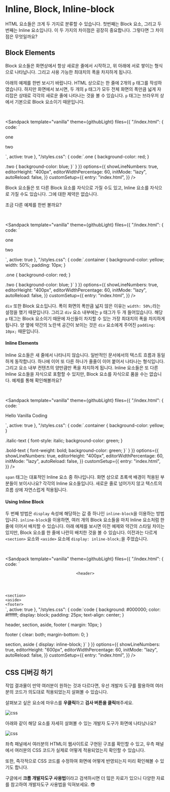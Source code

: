 
<br/>

# Inline, Block, Inline-block

HTML 요소들은 크게 두 가지로 분류할 수 있습니다. 첫번째는 Block 요소, 그리고 두번째는 Inline 요소입니다. 이 두 가지의 차이점은 굉장히 중요합니다. 그렇다면 그 차이점은 무엇일까요?

## Block Elements

Block 요소들은 화면상에서 항상 새로운 줄에서 시작하고, 위 아래에 서로 쌓이는 형식으로 나타납니다. 그리고 사용 가능한 최대치의 폭을 차지하게 됩니다.

아래의 예제를 한번 보시기 바랍니다. HTML 상으로는 한 줄에 2개의 `p` 태그를 작성하였습니다. 하지만 화면에서 보시면, 두 개의 `p` 태그가 모두 전체 화면의 폭만큼 넓게 자리잡은 상태로 각각의 새로운 줄에 나타나는 것을 볼 수 있습니다. `p` 태그는 브라우저 상에서 기본으로 Block 요소이기 때문입니다.

<br/>

<Sandpack
  template="vanilla"
  theme={githubLight}
  files={{
    "/index.html": {
      code: `<html>
<head>
  <title>HTML & CSS</title>
  <link rel="stylesheet" href="./styles.css" />
</head>
<body>
  <p class="one">one</p><p class="two">two</p>
</body>
</html>`,
      active: true
    },
    "/styles.css": {
      code:`.one {
  background-color: red;
}

.two {
  background-color: blue;
}`
}
}}
options={{
    showLineNumbers: true,
    editorHeight: "400px",
    editorWidthPercentage: 60,
    initMode: "lazy",
    autoReload: false,
  }}
customSetup={{
    entry: "index.html",
  }}
/>

Block 요소들은 또 다른 Block 요소를 자식으로 가질 수도 있고, Inline 요소를 자식으로 가질 수도 있습니다. 그에 대한 제약은 없습니다.

조금 다른 예제를 한번 볼까요?

<br/>

<Sandpack
  template="vanilla"
  theme={githubLight}
  files={{
    "/index.html": {
      code: `<html>
<head>
  <title>HTML & CSS</title>
  <link rel="stylesheet" href="./styles.css" />
</head>
<body>
  <div class="container">
    <p class="one">one</p>
    <p class="two">two</p>
  </div>
</body>
</html>`,
      active: true
    },
    "/styles.css": {
      code:`.container {
  background-color: yellow;
  width: 50%;
  padding: 10px;
}

.one {
  background-color: red;
}

.two {
  background-color: blue;
}`
}
}}
options={{
    showLineNumbers: true,
    editorHeight: "400px",
    editorWidthPercentage: 60,
    initMode: "lazy",
    autoReload: false,
  }}
customSetup={{
    entry: "index.html",
  }}
/>

`div` 또한 Block 요소입니다. 폭이 화면의 폭만큼 넓지 않은 이유는 `width: 50%;`라는 설정을 했기 때문입니다. 그리고 `div` 요소 내부에는 `p` 태그가 두 개 들어있습니다. 해당 `p` 태그는 Block 요소이기 때문에 자신들이 차지할 수 있는 가장 최대치의 폭을 차지하게 됩니다. 양 옆에 약간의 노란색 공간이 보이는 것은 `div` 요소에게 주어진 `padding: 10px;` 때문입니다.

#### Inline Elements

Inline 요소들은 새 줄에서 나타나지 않습니다. 일반적인 문서에서의 텍스트 흐름과 동일하게 동작합니다. 하나에 이어 또 다른 하나가 줄줄이 이어 붙어서 나타나는 형식입니다. 그리고 요소 내부 컨텐츠의 양만큼만 폭을 차지하게 됩니다. Inline 요소들은 또 다른 Inline 요소들을 자식으로 포함할 수 있지만, Block 요소를 자식으로 품을 수는 없습니다. 예제를 통해 확인해볼까요?

<br/>

<Sandpack
  template="vanilla"
  theme={githubLight}
  files={{
    "/index.html": {
      code: `<html>
<head>
  <title>HTML & CSS</title>
  <link rel="stylesheet" href="./styles.css" />
</head>
<body>
  <div class="container">
    <p><span class="italic-text">Hello</span> <span class="bold-text">Vanilla</span> Coding</p>
  </div>
</body>
</html>`,
      active: true
    },
    "/styles.css": {
      code:`.container {
  background-color: yellow;
}

.italic-text {
  font-style: italic;
  background-color: green;
}

.bold-text {
  font-weight: bold;
  background-color: green;
}`
}
}}
options={{
    showLineNumbers: true,
    editorHeight: "400px",
    editorWidthPercentage: 60,
    initMode: "lazy",
    autoReload: false,
  }}
customSetup={{
    entry: "index.html",
  }}
/>

`span` 태그는 대표적인 Inline 요소 중 하나입니다. 화면 상으로 초록색 배경이 적용된 부분들이 보이시나요? 각각의 Inline 요소들입니다. 새로운 줄로 넘어가지 않고 텍스트의 흐름 상에 자연스럽게 적용됩니다.

#### Using Inline Block

두 번째 방법은 `display` 속성에 해당하는 값 중 하나인 `inline-block`을 이용하는 방법입니다. `inline-block`을 이용하면, 여러 개의 Block 요소들을 마치 Inline 요소처럼 한 줄에 이어서 배치할 수 있습니다. 아래 예제를 보시면 이전 예제와 약간의 스타일 차이는 있지만, Block 요소를 한 줄에 나란히 배치한 것을 볼 수 있습니다. 이전과는 다르게 `<section>` 요소와 `<aside>` 요소에 `display: inline-block;`을 주었습니다.

<br/>

<Sandpack
  template="vanilla"
  theme={githubLight}
  files={{
    "/index.html": {
      code: `<html>
<head>
  <title>HTML & CSS</title>
  <link rel="stylesheet" href="./styles.css" />
</head>
<body>
  <header>
    <code>&#60;header&#62;</code>
  </header>

  <section>
    <code>&#60;section&#62;</code>
  </section>

  <aside>
    <code>&#60;aside&#62;</code>
  </aside>

  <footer>
    <code>&#60;footer&#62;</code>
  </footer>
</body>
</html>`,
      active: true
    },
    "/styles.css": {
      code:`code {
  background: #000000;
  color: #ffffff;
  display: block;
  padding: 25px;
  text-align: center;
}

header,
section,
aside,
footer {
  margin: 10px;
}

footer {
  clear: both;
  margin-bottom: 0;
}

section,
aside {
  display: inline-block;
}`
}
}}
options={{
    showLineNumbers: true,
    editorHeight: "600px",
    editorWidthPercentage: 60,
    initMode: "lazy",
    autoReload: false,
  }}
customSetup={{
    entry: "index.html",
  }}
/>

## CSS 디버깅 하기

작업 결과물이 만약 여러분이 원하는 것과 다르다면, 우선 개발자 도구를 활용하여 여러분의 코드가 의도대로 적용되었는지 살펴볼 수 있습니다.

살펴보고 싶은 요소에 마우스를 **우클릭**하고 **검사 버튼을 클릭**해주세요.

![css](/images/posts/html-intro/css_debugging_01.png)

아래와 같이 해당 요소를 자세히 살펴볼 수 있는 개발자 도구가 화면에 나타났나요?

![css](/images/posts/html-intro/css_debugging_02.png)

좌측 패널에서 여러분의 HTML이 웹사이트로 구현된 구조를 확인할 수 있고, 우측 패널에서 여러분의 CSS 코드가 실제로 어떻게 적용되었는지 확인할 수 있습니다.

또한, 즉각적으로 CSS 코드를 수정하여 화면에 어떻게 반영되는지 미리 확인해볼 수 있기도 합니다.

구글에서 **크롬 개발자도구 사용법**이라고 검색하시면 더 많은 자료가 있으니 다양한 자료를 참고하여 개발자도구 사용법을 익혀보세요. 😎
